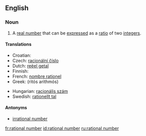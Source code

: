 ==English==

===Noun===
{{en-noun|sg=[[rational]] [[number]]}}

# {{mathematics}} A [[real number]] that can be [[express]]ed as a [[ratio]] of two [[integer]]s.

====Translations====
{{top}}
* Croatian: {{t-|hr|racionalni broj|m}}
* Czech: [[racionální číslo]] {{n}}
* Dutch: [[reëel getal]] {{n}}
* Finnish: {{t+|fi|rationaaliluku}}
* French: [[nombre rationel]] {{m}}
* Greek: {{t|el|ρητός αριθμός|m|sc=Grek}} (ritós arithmós)
{{mid}}
* Hungarian: [[racionális szám]]
* Swedish: [[rationellt tal]]
{{bottom}}

====Antonyms====
*[[irrational number]]

[[fr:rational number]]
[[id:rational number]]
[[ru:rational number]]